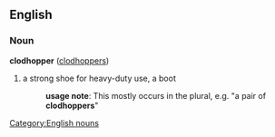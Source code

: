==English==
=== Noun ===
[[Category:English nouns]]
'''clodhopper''' ([[clodhoppers]])
# a strong shoe for heavy-duty use, a boot
#:'''usage note''': This mostly occurs in the plural, e.g. "a pair of '''clodhoppers'''"